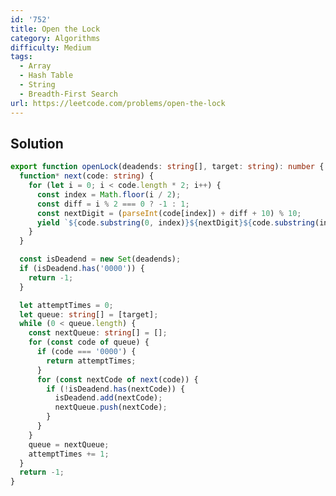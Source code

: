 ```yaml
---
id: '752'
title: Open the Lock
category: Algorithms
difficulty: Medium
tags:
  - Array
  - Hash Table
  - String
  - Breadth-First Search
url: https://leetcode.com/problems/open-the-lock
---
```


## Solution

```typescript filename="solution.ts" copy
export function openLock(deadends: string[], target: string): number {
  function* next(code: string) {
    for (let i = 0; i < code.length * 2; i++) {
      const index = Math.floor(i / 2);
      const diff = i % 2 === 0 ? -1 : 1;
      const nextDigit = (parseInt(code[index]) + diff + 10) % 10;
      yield `${code.substring(0, index)}${nextDigit}${code.substring(index + 1)}`;
    }
  }

  const isDeadend = new Set(deadends);
  if (isDeadend.has('0000')) {
    return -1;
  }

  let attemptTimes = 0;
  let queue: string[] = [target];
  while (0 < queue.length) {
    const nextQueue: string[] = [];
    for (const code of queue) {
      if (code === '0000') {
        return attemptTimes;
      }
      for (const nextCode of next(code)) {
        if (!isDeadend.has(nextCode)) {
          isDeadend.add(nextCode);
          nextQueue.push(nextCode);
        }
      }
    }
    queue = nextQueue;
    attemptTimes += 1;
  }
  return -1;
}
```
